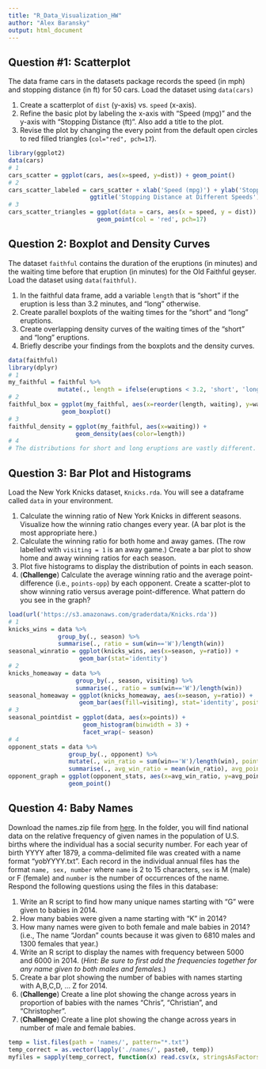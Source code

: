 ```yaml
---
title: "R_Data_Visualization_HW"
author: "Alex Baransky"
output: html_document
---
```

## Question #1: Scatterplot

The data frame cars in the datasets package records the speed (in mph) and stopping distance (in ft) for 50 cars. Load the dataset using `data(cars)`

1. Create a scatterplot of `dist` (y-axis) vs. `speed` (x-axis).
2. Refine the basic plot by labeling the x-axis with "Speed (mpg)" and the y-axis with "Stopping Distance (ft)". Also add a title to the plot.
3. Revise the plot by changing the every point from the default open circles to red filled triangles (`col="red", pch=17`).

```r
library(ggplot2)
data(cars)
# 1
cars_scatter = ggplot(cars, aes(x=speed, y=dist)) + geom_point()
# 2
cars_scatter_labeled = cars_scatter + xlab('Speed (mpg)') + ylab('Stopping Distance (ft)') +
                       ggtitle('Stopping Distance at Different Speeds')
# 3
cars_scatter_triangles = ggplot(data = cars, aes(x = speed, y = dist)) +
                         geom_point(col = 'red', pch=17)
```

## Question 2: Boxplot and Density Curves

The dataset `faithful` contains the duration of the eruptions (in minutes) and the waiting time before that eruption (in minutes) for the Old Faithful geyser. Load the dataset using `data(faithful)`.

1. In the faithful data frame, add a variable `length` that is "short" if the eruption is less than 3.2 minutes, and "long" otherwise.
2. Create parallel boxplots of the waiting times for the "short" and "long" eruptions.
3. Create overlapping density curves of the waiting times of the "short" and "long" eruptions.
4. Briefly describe your findings from the boxplots and the density curves.


```r
data(faithful)
library(dplyr)
# 1
my_faithful = faithful %>% 
              mutate(., length = ifelse(eruptions < 3.2, 'short', 'long'))
# 2
faithful_box = ggplot(my_faithful, aes(x=reorder(length, waiting), y=waiting)) +
               geom_boxplot()
# 3
faithful_density = ggplot(my_faithful, aes(x=waiting)) +
                   geom_density(aes(color=length))
# 4
# The distributions for short and long eruptions are vastly different. This indicates that it takes longer for an eruption that will be longer than 3.2 seconds to build up (hence greater waiting time) than an eruption that will be shorter than 3.2 seconds.
```


## Question 3: Bar Plot and Histograms

Load the New York Knicks dataset, `Knicks.rda`. You will see a dataframe called `data` in your environment.

1. Calculate the winning ratio of New York Knicks in different seasons. Visualize how the winning ratio changes every year. (A bar plot is the most appropriate here.)
2. Calculate the winning ratio for both home and away games. (The row labelled with `visiting = 1` is an away game.) Create a bar plot to show home and away winning ratios for each season.
3. Plot five histograms to display the distribution of points in each season.
4. (**Challenge**) Calculate the average winning ratio and the average point-difference (i.e., `points-opp`) by each opponent. Create a scatter-plot to show winning ratio versus average point-difference. What pattern do you see in the graph?


```r
load(url('https://s3.amazonaws.com/graderdata/Knicks.rda'))
# 1
knicks_wins = data %>%
              group_by(., season) %>% 
              summarise(., ratio = sum(win=='W')/length(win))
seasonal_winratio = ggplot(knicks_wins, aes(x=season, y=ratio)) +
                    geom_bar(stat='identity')
# 2
knicks_homeaway = data %>%
                   group_by(., season, visiting) %>% 
                   summarise(., ratio = sum(win=='W')/length(win))
seasonal_homeaway = ggplot(knicks_homeaway, aes(x=season, y=ratio)) +
                    geom_bar(aes(fill=visiting), stat='identity', position = 'dodge')
# 3
seasonal_pointdist = ggplot(data, aes(x=points)) +
                     geom_histogram(binwidth = 3) +
                     facet_wrap(~ season)
# 4
opponent_stats = data %>%
                 group_by(., opponent) %>%
                 mutate(., win_ratio = sum(win=='W')/length(win), point_diff = points-opp) %>%
                 summarise(., avg_win_ratio = mean(win_ratio), avg_point_diff = mean(point_diff))
opponent_graph = ggplot(opponent_stats, aes(x=avg_win_ratio, y=avg_point_diff)) +
                 geom_point()
```

## Question 4: Baby Names

Download the names.zip file from [here](https://s3.amazonaws.com/graderdata/names.zip). In the folder, you will find national data on the relative frequency of given names in the population of U.S. births where the individual has a social security number. For each year of birth YYYY after 1879, a comma-delimited file was created with a name format "yobYYYY.txt". Each record in the individual annual files has the format `name, sex, number` where `name` is 2 to 15 characters, `sex` is M (male) or F (female) and `number` is the number of occurrences of the name. Respond the following questions using the files in this database:

1. Write an R script to find how many unique names starting with "G" were given to babies in 2014.
2. How many babies were given a name starting with "K" in 2014?
3. How many names were given to both female and male babies in 2014? (i.e., The name "Jordan" counts because it was given to 6810 males and 1300 females that year.)
4. Write an R script to display the names with frequency between 5000 and 6000 in 2014. (*Hint: Be sure to first add the frequencies together for any name given to both males and females*.)
5. Create a bar plot showing the number of babies with names starting with A,B,C,D, ... Z for 2014. 
6. (**Challenge**) Create a line plot showing the change across years in proportion of babies with the names "Chris", "Christian", and "Christopher".
7. (**Challenge**) Create a line plot showing the change across years in number of male and female babies. 


```r
temp = list.files(path = 'names/', pattern="*.txt")
temp_correct = as.vector(lapply('./names/', paste0, temp))
myfiles = sapply(temp_correct, function(x) read.csv(x, stringsAsFactors = FALSE))
```


